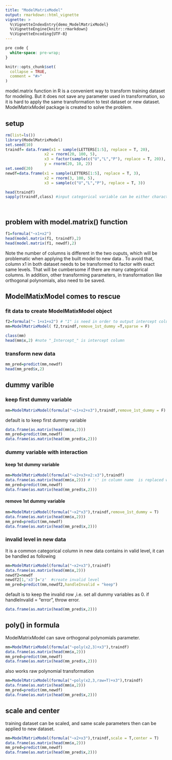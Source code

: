```yaml
---
title: "ModelMatrixModel"
output: rmarkdown::html_vignette
vignette: >
  %\VignetteIndexEntry{demo_ModelMatrixModel}
  %\VignetteEngine{knitr::rmarkdown}
  %\VignetteEncoding{UTF-8}
---
```


```css
pre code {
  white-space: pre-wrap;
}
```

```r
knitr::opts_chunk$set(
  collapse = TRUE,
  comment = "#>"
)
```
model.matrix function in R is a convenient way to transform training dataset for modeling. But it does not save any parameter used in transformation, so it is hard to apply the same transformation to test dataset or new dataset. ModelMatrixModel package is created to solve the problem.

## setup
```r
rm(list=ls())
library(ModelMatrixModel)
set.seed(10)
traindf= data.frame(x1 = sample(LETTERS[1:5], replace = T, 20),
                 x2 = rnorm(20, 100, 5),
                 x3 = factor(sample(c("U","L","P"), replace = T, 20)),
                 y = rnorm(20, 10, 2))
set.seed(20)
newdf=data.frame(x1 = sample(LETTERS[1:5], replace = T, 3),
                 x2 = rnorm(3, 100, 5),
                 x3 = sample(c("U","L","P"), replace = T, 3)) 

head(traindf)
sapply(traindf,class) #input categorical variable can be either character or factor




```
## problem with model.matrix() function
```r
f1=formula("~x1+x2")
head(model.matrix(f1, traindf),2)
head(model.matrix(f1, newdf),2)
```
Note the number of columns is different in the two ouputs, which will be problematic when  applying the built model to new data . To avoid that,  column x1  in both dataset needs to be transformed  to factor with exact same levels. That will be cumbersome if there are many categorical columns. In addition, other transforming parameters, in transformation like  orthogonal polynomials, also need to be saved.

## ModelMatixModel comes to rescue
### fit data to create ModelMatixModel object
```r
f2=formula("~ 1+x1+x2") # "1" is need in order to output intercept column
mm=ModelMatrixModel( f2,traindf,remove_1st_dummy =T,sparse = F)
```

```r
class(mm)
head(mm$x,2) #note "_Intercept_" is intercept column
```
### transform new data
```r
mm_pred=predict(mm,newdf)
head(mm_pred$x,2)
```

## dummy varible
### keep   first dummy variable
```r
mm=ModelMatrixModel(formula("~x1+x2+x3"),traindf,remove_1st_dummy = F) 
```
default is to keep first dummy variable
```r
data.frame(as.matrix(head(mm$x,2)))
mm_pred=predict(mm,newdf)
data.frame(as.matrix(head(mm_pred$x,2)))
```
### dummy variable with interaction
#### keep 1st dummy variable
```r
mm=ModelMatrixModel(formula("~x2+x3+x2:x3"),traindf) 
data.frame(as.matrix(head(mm$x,2))) # ':' in column name  is replaced with '_X_'
mm_pred=predict(mm,newdf)
data.frame(as.matrix(head(mm_pred$x,2)))
```
#### remove 1st dummy variable
```r
mm=ModelMatrixModel(formula("~x2*x3"),traindf,remove_1st_dummy = T) 
data.frame(as.matrix(head(mm$x,2)))
mm_pred=predict(mm,newdf)
data.frame(as.matrix(head(mm_pred$x,2)))
```
### invalid level in new data
It is a common categorical column in  new data contains in valid level, it can be handled as following
```r
mm=ModelMatrixModel(formula("~x2+x3"),traindf) 
data.frame(as.matrix(head(mm$x,2)))
newdf2=newdf
newdf2[1,'x3']='z'  #create invalid level
mm_pred=predict(mm,newdf2,handleInvalid = "keep") 
```
default is to keep the invalid row ,i.e. set all dummy variables as 0. if handleInvalid = "error", throw error.
```r
data.frame(as.matrix(head(mm_pred$x,2))) 
```

## poly() in formula
ModelMatrixModel can save orthogonal polynomials parameter.
```r
mm=ModelMatrixModel(formula("~poly(x2,3)+x3"),traindf) 
data.frame(as.matrix(head(mm$x,2)))
mm_pred=predict(mm,newdf)
data.frame(as.matrix(head(mm_pred$x,2)))
```
also works raw polynomial transformation
```r
mm=ModelMatrixModel(formula("~poly(x2,3,raw=T)+x3"),traindf) 
data.frame(as.matrix(head(mm$x,2)))
mm_pred=predict(mm,newdf)
data.frame(as.matrix(head(mm_pred$x,2)))
```

## scale and center
training dataset can be scaled, and same scale parameters then can be applied to new dataset.
```r
mm=ModelMatrixModel(formula("~x2+x3"),traindf,scale = T,center = T) 
data.frame(as.matrix(head(mm$x,2)))
mm_pred=predict(mm,newdf)
data.frame(as.matrix(head(mm_pred$x,2)))
```


